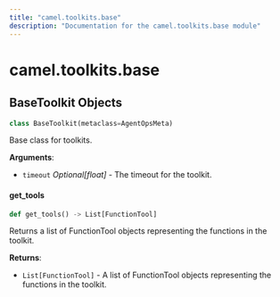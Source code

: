 ```yaml
---
title: "camel.toolkits.base"
description: "Documentation for the camel.toolkits.base module"
---
```


<a id="camel.toolkits.base"></a>

# camel.toolkits.base

<a id="camel.toolkits.base.BaseToolkit"></a>

## BaseToolkit Objects

```python
class BaseToolkit(metaclass=AgentOpsMeta)
```

Base class for toolkits.

**Arguments**:

- `timeout` _Optional[float]_ - The timeout for the toolkit.

<a id="camel.toolkits.base.BaseToolkit.get_tools"></a>

#### get\_tools

```python
def get_tools() -> List[FunctionTool]
```

Returns a list of FunctionTool objects representing the
functions in the toolkit.

**Returns**:

- `List[FunctionTool]` - A list of FunctionTool objects
  representing the functions in the toolkit.

